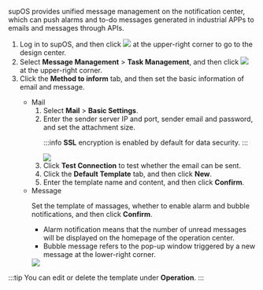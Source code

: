 
supOS provides unified message management on the notification center, which can push alarms and to-do messages generated in industrial APPs to emails and messages through APIs.


1. Log in to supOS, and then click <img src="https://wordpressfreezonex.oss-accelerate.aliyuncs.com/platform/7.png" /> at the upper-right corner to go to the design center.
2. Select <strong>Message Management</strong> > <strong>Task Management</strong>, and then click <img src="https://wordpressfreezonex.oss-accelerate.aliyuncs.com/platform/38.png"/> at the upper-right corner.
3. Click the <strong>Method to inform</strong> tab, and then set the basic information of email and message.

<ul>
<ul>
<li>Mail
<ol>
<li>Select <strong>Mail</strong> > <strong>Basic Settings</strong>.</li>
<li>Enter the sender server IP and port, sender email and password, and set the attachment size.

:::info
**SSL** encryption is enabled by default for data security.
:::

<img width={450} src="https://wordpressfreezonex.oss-accelerate.aliyuncs.com/platform/39.png"/>

</li>
<li>Click <strong>Test Connection</strong> to test whether the email can be sent.</li>
<li>Click the <strong>Default Template</strong> tab, and then click <strong>New</strong>.</li>
<li>Enter the template name and content, and then click <strong>Confirm</strong>.</li>
</ol>
</li>
<li>
Message
<p>
Set the template of massages, whether to enable alarm and
bubble notifications, and then click <strong>Confirm</strong>.
</p>
<ul>
<li>Alarm notification means that the number of unread messages will be displayed on the homepage of the operation center.
</li>
<li> Bubble message refers to the pop-up window triggered by a new message at the lower-right corner.
</li>
</ul>

<img src="https://wordpressfreezonex.oss-accelerate.aliyuncs.com/platform/40.png"/>
</li>
</ul>
</ul>

:::tip
You can edit or delete the template under <strong>Operation</strong>.
:::